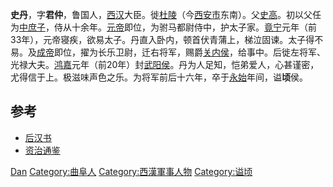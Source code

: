 {{Otheruses|史丹 (足球运动员)}}
'''史丹'''{{BD|?||前13年||S史}}，字'''君仲'''，鲁国人，[[西汉|西汉]]大臣。徙[[汉杜陵|杜陵]]（今[[西安市|西安市]]东南）。父[[史高|史高]]。初以父任为[[中庶子|中庶子]]，侍从十余年。[[汉元帝|元帝]]即位，为驸马都尉侍中，护太子家。[[竟宁|竟宁]]元年（前33年），元帝寝疾，欲易太子。丹直入卧内，顿首伏青蒲上，梯泣固谏。太子得不易。及[[汉成帝|成帝]]即位，擢为长乐卫尉，迁右将军，赐爵[[关内侯|关内侯]]，给事中。后徙左将军、光禄大夫。[[鸿嘉|鸿嘉]]元年（前20年）封[[武阳侯|武阳侯]]。丹为人足知，恺弟爱人，心甚谨密，尤得信于上。极滋味声色之乐。为将军前后十六年，卒于[[永始_(汉)|永始]]年间，谥'''顷'''侯。

== 参考 ==
* [[后汉书|后汉书]]
* [[资治通鉴|资治通鉴]]

{{Authority control}}
{{DEFAULTSORT:Shi史}}
[[Category:史姓|Dan]]
[[Category:曲阜人|Category:曲阜人]]
[[Category:西漢軍事人物|Category:西漢軍事人物]]
[[Category:谥顷|Category:谥顷]]